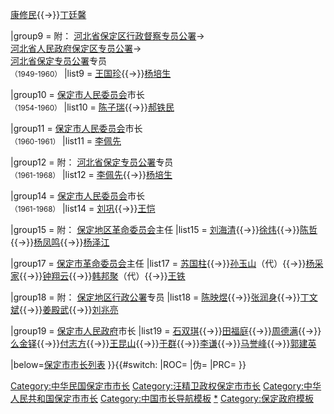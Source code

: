 {{Navbox 
|name  = 保定市市长
|title = [[保定市]][[保定市市长列表|市长]]
|above = [[保定市政府]]
|state = {{{state|collapsed}}}
|selected = {{{1}}}
|groupstyle = text-align:left;

|group1 = {{nowrap begin}}附：{{Flagicon|ROC}} [[河北省第一行政督察区|河北省第一行政督察专员公署]]专员{{nowrap end}}
|list1  = [[王道正]]

|group2 = 附：（日军占领）[[保定临时维持会]]会长
|list2  = [[贺宗储]]?

|group3 = 附：（日军占领）[[保定地方维持会]]会长
|list3  = [[贺宗储]]?

|group4 = [[File:Flag of the Republic of China-Nanjing (Peace, Anti-Communism, National Construction).svg|25px]] [[保定市公署]]市长
|list4  = [[刘凯 (保定市长)|刘凯]]

|group5 = {{Flagicon|ROC}} [[保定市政府]]市长<br/><sub>（[[晋察冀边区行政委员会]]任命）</sub>
|list5  = [[刘秀峰]]

|group6 = 附：{{Flagicon|ROC}} [[河北省第八行政督察区|河北省第八行政督察专员公署]]<br/>（后称[[保定行政督察区|保定行政督察专员公署]]）专员
|list6  = [[王锡符]]

|group7 = 附：[[File:People's Liberation Army Flag of the People's Republic of China.svg|25px]] [[中国人民解放军保定市军事管制委员会|保定市军事管制委员会]]主任
|list7  = [[孫毅 (1904年)|孙毅]]

|group8 = {{Flagicon|ROC}}{{Flagicon|PRC}} [[保定市人民政府]]市长
|list8  = [[李泽民 (1909年)|李泽民]]{{→}}[[康修民]]{{→}}[[丁廷馨]]

|group9 = 附：{{Flagicon|ROC}}{{Flagicon|PRC}} [[河北省保定区行政督察专员公署]]→<br>[[河北省人民政府保定区专员公署]]→<br>[[河北省保定专员公署]]专员<br><small>（1949-1960）</small>
|list9  = [[王国珍]]{{→}}[[杨培生]]

|group10 = {{Flagicon|PRC}} [[保定市人民委员会]]市长<br><small>（1954-1960）</small>
|list10  = [[陈子瑞]]{{→}}[[郝铁民]]

|group11 = {{Flagicon|PRC}} [[保定市人民委员会]]市长<br><small>（1960-1961）</small>
|list11  = [[李佩先]]

|group12 = 附：{{Flagicon|PRC}} [[河北省保定专员公署]]专员<br><small>（1961-1968）</small>
|list12  = [[李佩先]]{{→}}[[杨培生]]

|group14 = {{Flagicon|PRC}} [[保定市人民委员会]]市长<br><small>（1961-1968）</small>
|list14  = [[刘巩]]{{→}}[[王恺 (保定市长)|王恺]]

|group15 = 附：{{Flagicon|PRC}} [[保定地区革命委员会]]主任
|list15  = [[刘海清]]{{→}}[[徐炜]]{{→}}[[陈哲]]{{→}}[[杨凤鸣]]{{→}}[[杨泽江]]

|group17 = {{Flagicon|PRC}} [[保定市革命委员会]]主任
|list17  = [[苏国柱]]{{→}}[[孙玉山]]（代）{{→}}[[杨采家]]{{→}}[[钟翔云]]{{→}}[[韩邦聚]]（代）{{→}}[[王铁 (1915年)|王铁]]

|group18 = 附：{{Flagicon|PRC}} [[保定地区行政公署]]专员
|list18  = [[陈映煜]]{{→}}[[张润身 (1933年)|张润身]]{{→}}[[丁文斌]]{{→}}[[姜殿武]]{{→}}[[刘兆亮]]

|group19 = {{Flagicon|PRC}} [[保定市人民政府]]市长
|list19  = [[石双琪]]{{→}}[[田福庭]]{{→}}[[周德满]]{{→}}[[么金铎]]{{→}}[[付志方]]{{→}}[[王昆山]]{{→}}[[于群]]{{→}}[[李谦 (1960年)|李谦]]{{→}}[[马誉峰]]{{→}}[[郭建英]]

|below=[[保定市市长列表]]
}}{{#switch:{{{1}}} 
|ROC=[[Category:中华民国保定市市长]]
|伪=[[Category:汪精卫政权保定市市长]]
|PRC=[[Category:中华人民共和国保定市市长]]
}}
<noinclude>
[[Category:中国市长导航模板]]
[[Category:保定市市长|*]]
[[Category:保定政府模板]]
</noinclude>